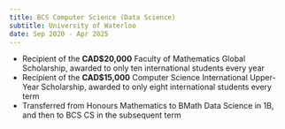 ```yaml
---
title: BCS Computer Science (Data Science)
subtitle: University of Waterloo
date: Sep 2020 - Apr 2025
---
```

- Recipient of the **CAD$20,000** Faculty of Mathematics Global Scholarship,
awarded to only ten international students every year
- Recipient of the **CAD$15,000** Computer Science International Upper-Year Scholarship, awarded to only eight international students every term
- Transferred from Honours Mathematics to BMath Data Science in 1B, and then to BCS CS in the subsequent term

